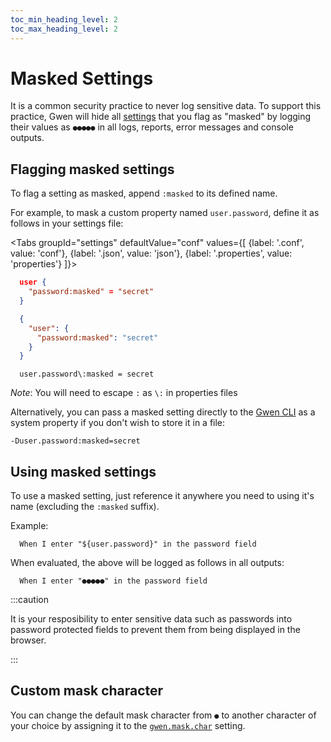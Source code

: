 ```yaml
--- 
toc_min_heading_level: 2
toc_max_heading_level: 2
---
```



# Masked Settings

It is a common security practice to never log sensitive data. To support this practice, Gwen will hide all [settings](/docs/settings/reference) that you flag as "masked" by logging their values as `●●●●●` in all logs, reports, error messages and console outputs.

## Flagging masked settings

To flag a setting as masked, append `:masked` to its defined name.

For example, to mask a custom property named `user.password`, define it as follows in your settings file:

<Tabs
    groupId="settings"
    defaultValue="conf"
    values={[
      {label: '.conf', value: 'conf'},
      {label: '.json', value: 'json'},
      {label: '.properties', value: 'properties'}
    ]}>

  <TabItem value="conf">

  ```json
    user {
      "password:masked" = "secret"
    }
  ```

  </TabItem>

  <TabItem value="json">

  ```json
    {
      "user": {
        "password:masked": "secret"
      }
    }
  ```

  </TabItem>

  <TabItem value="properties">

  ```properties
    user.password\:masked = secret
  ```

  *Note*: You will need to escape `:` as `\:` in properties files

  </TabItem>

  </Tabs>

Alternatively, you can pass a masked setting directly to the [Gwen CLI](/docs/cli) as a system property if you don't wish to store it in a file:

```shell
-Duser.password:masked=secret
```

## Using masked settings

To use a masked setting, just reference it anywhere you need to using it's name (excluding the `:masked` suffix).

Example:

```gherkin
  When I enter "${user.password}" in the password field
```

When evaluated, the above will be logged as follows in all outputs:

```gherkin
  When I enter "●●●●●" in the password field
```

:::caution

It is your resposibility to enter sensitive data such as passwords into password protected fields to prevent them from being displayed in the browser.

:::

## Custom mask character

You can change the default mask character from `●` to another character of your choice by assigning it to the [`gwen.mask.char`](/docs/settings/reference#gwen-mask-char) setting.
